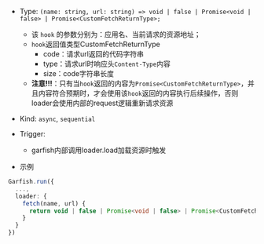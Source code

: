 
- Type: <Highlight> `(name: string, url: string) => void | false | Promise<void | false> | Promise<CustomFetchReturnType>;` </Highlight>
  - 该 `hook` 的参数分别为：应用名、当前请求的资源地址；
  - `hook`返回值类型CustomFetchReturnType
    - code：请求url返回的代码字符串
    - type：请求url时响应头`Content-Type`内容
    - size：code字符串长度
  - **注意!!!**：只有当`hook`返回的内容为`Promise<CustomFetchReturnType>`，并且内容符合预期时，才会使用该`hook`返回的内容执行后续操作，否则loader会使用内部的request逻辑重新请求资源
- Kind: `async`, `sequential`
- Trigger:

  - garfish内部调用loader.load加载资源时触发

- 示例

```ts
Garfish.run({
  ...,
  loader: {
    fetch(name, url) {
      return void | false | Promise<void | false> | Promise<CustomFetchReturnType>;
    }
  }
})
```

